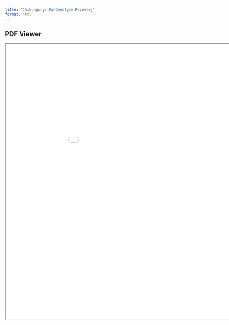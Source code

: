 ```yaml
---
title: "Chikungunya PanGenotype Recovery"
format: html
---
```



## PDF Viewer

<iframe src="../Scientific_Communications/BSC_Lika_Poster_18012025.pdf" width="200%" height="900px"></iframe>

